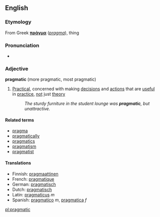==English==
===Etymology===
From Greek '''[[πράγμα]]''' (''[[pragma]]''), thing
===Pronunciation===
*{{audio|en-us-pragmatic.ogg|Audio (US)}}

=== Adjective ===
'''pragmatic''' (more pragmatic, most pragmatic)

#[[Practical]], concerned with making [[decision]]s and [[action]]s that are [[useful]] in [[practice]], [[not]] just [[theory]]
#:''The sturdy furniture in the student lounge was '''pragmatic''', but unattractive.''

====Related terms====
*[[pragma]]
*[[pragmatically]]
*[[pragmatics]]
*[[pragmatism]]
*[[pragmatist]]

==== Translations ====
*Finnish: [[pragmaattinen]]
*French: [[pragmatique]]
*German: [[pragmatisch]]
*Dutch: [[pragmatisch]]
*Latin: [[pragmaticus]] ''m''
*Spanish: [[pragmatico]] ''m'', [[pragmatica]] ''f''

[[pl:pragmatic]]